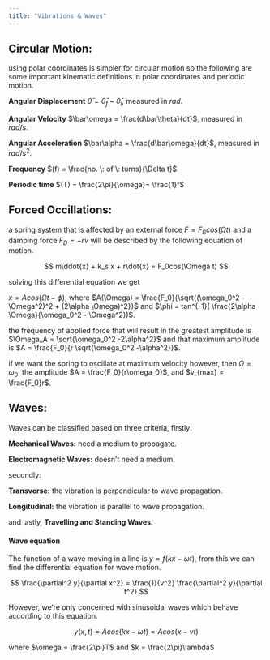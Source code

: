 ```yaml
---
title: "Vibrations & Waves"
---
```


## Circular Motion:
using polar coordinates is simpler for circular motion
so the following are some important kinematic definitions in polar coordinates and periodic motion.

**Angular Displacement**   $\bar\theta = \bar\theta_f - \bar\theta_i$, measured in $rad$.

**Angular Velocity**   $\bar\omega = \frac{d\bar\theta}{dt}$, measured in $rad/s$.

**Angular Acceleration**   $\bar\alpha = \frac{d\bar\omega}{dt}$, measured in $rad/s^2$.

**Frequency** $(f) = \frac{no. \: of \: turns}{\Delta t}$

**Periodic time** $(T) = \frac{2\pi}{\omega}= \frac{1}f$

## Forced Occillations:
a spring system that is affected by an external force $F = F_0 cos(\Omega t)$ and a damping force $F_D = -rv$ will be described by the following equation of motion.

$$
m\ddot{x}  + k_s x + r\dot{x} = F_0cos(\Omega t)
$$

solving this differential equation we get

$x = Acos(\Omega t - \phi)$, 
where $A(\Omega) = \frac{F_0}{\sqrt{(\omega_0^2 - \Omega^2)^2 + (2\alpha \Omega)^2}}$ and $\phi = tan^{-1}( \frac{2\alpha \Omega}{\omega_0^2 - \Omega^2})$.

the frequency of applied force that will result in the greatest amplitude is $\Omega_A = \sqrt{\omega_0^2 -2\alpha^2}$
and that maximum amplitude is $A = \frac{F_0}{r \sqrt{\omega_0^2 -\alpha^2}}$.

if we want the spring to oscillate at maximum velocity however, then $\Omega = \omega_0$, the amplitude $A = \frac{F_0}{r\omega_0}$, and $v_{max} = \frac{F_0}r$.

## Waves:
Waves can be classified based on three criteria, firstly:

**Mechanical Waves:** need a medium to propagate.

**Electromagnetic Waves:** doesn't need a medium.

secondly:

**Transverse:** the vibration is perpendicular to wave propagation.

**Longitudinal:** the vibration is parallel to wave propagation.

and lastly, **Travelling and Standing Waves**.

#### Wave equation
The function of a wave moving in a line is $y = f(kx-\omega t)$, from this we can find the differential equation for wave motion.

$$
\frac{\partial^2 y}{\partial x^2} = \frac{1}{v^2} \frac{\partial^2 y}{\partial t^2} 
$$

However, we're only concerned with sinusoidal waves which behave according to this equation.

$$
y(x,t) = Acos(kx-\omega t) = Acos(x-vt)
$$

where $\omega = \frac{2\pi}T$ and $k = \frac{2\pi}\lambda$